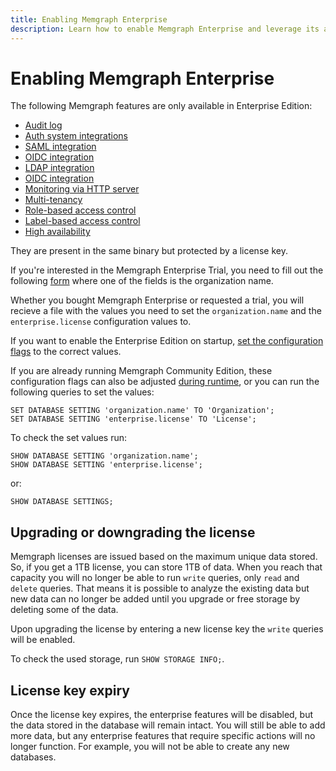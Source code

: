 ```yaml
---
title: Enabling Memgraph Enterprise
description: Learn how to enable Memgraph Enterprise and leverage its advanced capabilities to scale and optimize your graph computing tasks. Find out more in our documentation and pricing pages. 
---
```


#  Enabling Memgraph Enterprise

The following Memgraph features are only available in Enterprise Edition:

- [Audit log](/database-management/logs#audit-log-enterprise)
- [Auth system integrations](/database-management/authentication-and-authorization/auth-system-integrations)
- [SAML integration](/database-management/authentication-and-authorization/auth-system-integrations#saml)
- [OIDC integration](/database-management/authentication-and-authorization/auth-system-integrations#oidc)
- [LDAP integration](/database-management/authentication-and-authorization/auth-system-integrations#ldap)
- [OIDC integration](/database-management/authentication-and-authorization/auth-system-integrations#oidc)
- [Monitoring via HTTP server](/database-management/monitoring#monitoring-via-http-server-enterprise)
- [Multi-tenancy](/database-management/multi-tenancy)
- [Role-based access control](/database-management/authentication-and-authorization/role-based-access-control)
- [Label-based access control](/database-management/authentication-and-authorization/role-based-access-control#label-based-access-control)
- [High availability](/clustering/high-availability)

 They are present in the same binary but protected by a license key.

If you're interested in the Memgraph Enterprise Trial, you need to fill out the
following [form](https://memgraph.com/enterprise-trial) where one of the fields
is the organization name.

Whether you bought Memgraph Enterprise or requested a trial, you will recieve a
file with the values you need to set the `organization.name` and the
`enterprise.license` configuration values to.

If you want to enable the Enterprise Edition on startup, [set the configuration
flags](/configuration/configuration-settings#change-the-configuration) to the
correct values. 

If you are already running Memgraph Community Edition, these configuration flags
can also be adjusted [during
runtime](/configuration/configuration-settings#during-runtime), or you can run
the following queries to set the values:

```
SET DATABASE SETTING 'organization.name' TO 'Organization';
SET DATABASE SETTING 'enterprise.license' TO 'License';
```

To check the set values run: 

```opencypher
SHOW DATABASE SETTING 'organization.name';
SHOW DATABASE SETTING 'enterprise.license';
```

or:

```opencypher
SHOW DATABASE SETTINGS;
```

## Upgrading or downgrading the license

Memgraph licenses are issued based on the maximum unique data stored. So, if you
get a 1TB license, you can store 1TB of data. When you reach that capacity you
will no longer be able to run `write` queries, only `read` and `delete` queries.
That means it is possible to analyze the existing data but new data can no
longer be added until you upgrade or free storage by deleting some of the data.

Upon upgrading the license by entering a new license key the `write` queries
will be enabled.

To check the used storage, run `SHOW STORAGE INFO;`.

## License key expiry

Once the license key expires, the enterprise features will be disabled, but the
data stored in the database will remain intact. You will still be able to add
more data, but any enterprise features that require specific actions will no
longer function. For example, you will not be able to create any new databases.

